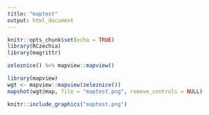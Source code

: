 ```yaml
---
title: "maptest"
output: html_document
---
```


```r
knitr::opts_chunk$set(echo = TRUE)
library(RCzechia)
library(magrittr)
```

```r

zeleznice() %>% mapview::mapview()
```

```r
library(mapview)
wgt <- mapview::mapview(zeleznice())
mapshot(wgt@map, file = "maptest.png", remove_controls = NULL)
```


```r
knitr::include_graphics("maptest.png")
```


